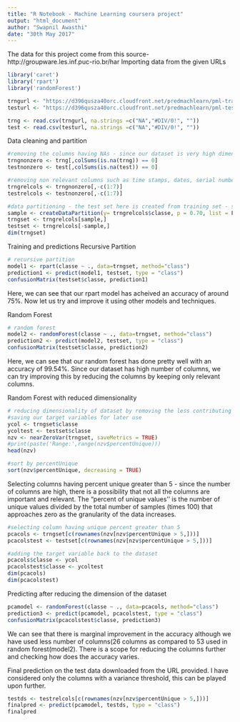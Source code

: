 ---
title: "R Notebook - Machine Learning coursera project"
output: "html_document"
author: "Swapnil Awasthi"
date: "30th May 2017"
---
The data for this project come from this source- http://groupware.les.inf.puc-rio.br/har
Importing data from the given URLs
```{r}
library('caret')
library('rpart')
library('randomForest')

trngurl <- "https://d396qusza40orc.cloudfront.net/predmachlearn/pml-training.csv"
testurl <- "https://d396qusza40orc.cloudfront.net/predmachlearn/pml-testing.csv"

trng <- read.csv(trngurl, na.strings =c("NA","#DIV/0!", ""))
test <- read.csv(testurl, na.strings =c("NA","#DIV/0!", ""))
```
Data cleaning and partition
```{r}
#removing the columns having NAs - since our dataset is very high dimensional
trngnonzero <- trng[,colSums(is.na(trng)) == 0]
testnonzero <- test[,colSums(is.na(test)) == 0]

#removing non relevant columns such as time stamps, dates, serial numbers etc
trngrelcols <- trngnonzero[,-c(1:7)]
testrelcols <- testnonzero[,-c(1:7)]

#data partitioning - the test set here is created from training set - serves as validation set
sample <- createDataPartition(y= trngrelcols$classe, p = 0.70, list = F)
trngset <- trngrelcols[sample,]
testset <- trngrelcols[-sample,]
dim(trngset)
```
Training and predictions
Recursive Partition
```{r}
# recursive partition
model1 <- rpart(classe ~ ., data=trngset, method="class")
prediction1 <- predict(model1, testset, type = "class")
confusionMatrix(testset$classe, prediction1)
```
Here, we can see that our rpart model has acheived an accuracy of around 75%. Now let us try and improve it using other models and techniques.

Random Forest
```{r}
# random forest
model2 <- randomForest(classe ~ ., data=trngset, method="class")
prediction2 <- predict(model2, testset, type = "class")
confusionMatrix(testset$classe, prediction2)
```
Here, we can see that our random forest has done pretty well with an accuracy of 99.54%.
Since our dataset has high number of columns, we can try improving this by reducing the columns by keeping only relevant columns.

Random Forest with reduced dimensionality

```{r}
# reducing dimensionality of dataset by removing the less contributing columns
#saving our target variables for later use
ycol <- trngset$classe
ycoltest <- testset$classe
nzv <- nearZeroVar(trngset, saveMetrics = TRUE)
#print(paste('Range:',range(nzv$percentUnique)))
head(nzv)
```
```{r}
#sort by percentUnique
sort(nzv$percentUnique, decreasing = TRUE)
```
Selecting columns having percent unique greater than 5 - since the number of columns are high, there is a possibility that not all the columns are important and relevant.
The "percent of unique values'' is the number of unique values divided by the total number of samples (times 100) that approaches zero as the granularity of the data increases.
```{r}
#selecting column having unique percent greater than 5
pcacols <- trngset[c(rownames(nzv[nzv$percentUnique > 5,]))]
pcacolstest <- testset[c(rownames(nzv[nzv$percentUnique > 5,]))]

#adding the target variable back to the dataset
pcacols$classe <- ycol
pcacolstest$classe <- ycoltest
dim(pcacols)
dim(pcacolstest)
```
Predicting after reducing the dimension of the dataset

```{r}
pcamodel <- randomForest(classe ~ ., data=pcacols, method="class")
prediction3 <- predict(pcamodel, pcacolstest, type = "class")
confusionMatrix(pcacolstest$classe, prediction3)
```
We can see that there is marginal improvement in the accuracy although we have used less number of columns(26 columns as compared to 53 used in random forest(model2). There is a scope for reducing the columns further and checking how does the accuracy varies.

Final prediction on the test data downloaded from the URL provided.
I have considered only the columns with a variance threshold, this can be played upon further.
```{r}
testds <- testrelcols[c(rownames(nzv[nzv$percentUnique > 5,]))]
finalpred <- predict(pcamodel, testds, type = "class")
finalpred
```

